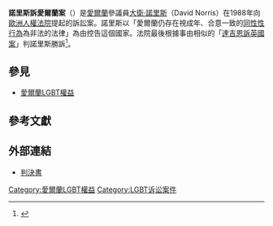 {{Infobox European case
|court=ECtHR
|SubmitDate= 
|SubmitYear= 1987年
|DecideDate= 10月26日
|DecideYear= 1988年
|FullName= 諾里斯訴愛爾蘭案
|CelexID=
|CaseType=
|CaseNumber=6/1987/129/180
|Chamber=
|Nationality= {{IRE}}
|Procedural=
|Ruling=
|JudgeRapporteur=
|JudgePresident=R. Ryssdal
|Judge1= J. Cremona
|Judge2= Thór Vilhjálmsson
|Judge3= F. Gölcüklü
|Judge4= F. Matscher
|Judge5= L.-E. Pettiti
|Judge6= Brian Walsh (judge)
|Judge7= Vincent Evans
|Judge8= C. Russo
|Judge9= R. Bernhardt
|Judge10= A. Spielmann
|Judge11= Jan de Meyer
|Judge12= J.A. Carrillo Salcedo
|Judge13= N. Valticos
|AdvocateGeneral=
|InstrumentsCited=
|LegislationAffecting= 
* {{tsl|en|Article 8 of the European Convention on Human Rights|歐洲人權公約第8條文}}
* {{tsl|en|Criminal Law Amendment Act 1885|1885年刑事修正法令}}
* {{tsl|en|Offences against the Person Act 1861|1861年人身罪行法令}}
* {{tsl|en|Dudgeon v United Kingdom|道奇恩訴聯合王國案}}
|Keywords=
}}
'''諾里斯訴愛爾蘭案'''（{{lang|en|Norris v. Ireland}}）是[[愛爾蘭共和國|愛爾蘭]]參議員[[大衛·諾里斯|大衛·諾里斯]]（David Norris）在1988年向[[歐洲人權法院|歐洲人權法院]]提起的訴訟案。諾里斯以「愛爾蘭仍存在視成年、合意一致的[[同性性行為|同性性行為]]為非法的法律」為由控告這個國家。法院最後根據事由相似的「[[達吉恩訴英國案|達吉恩訴英國案]]」判諾里斯勝訴<ref>{{Cite web|url=http://cmiskp.echr.coe.int/tkp197/view.asp?action=html&documentId=695424&portal=hbkm&source=externalbydocnumber&table=F69A27FD8FB86142BF01C1166DEA398649|title=CASE OF NORRIS v. IRELAND|publisher=[[歐洲人權法院|歐洲人權法院]]|location=[[史特拉斯堡|史特拉斯堡]]|date=1988-10-26|accessdate=2011-03-21|archive-date=2012-03-21|archive-url=https://web.archive.org/web/20120321165529/http://cmiskp.echr.coe.int/tkp197/view.asp?action=html&documentId=695424&portal=hbkm&source=externalbydocnumber&table=F69A27FD8FB86142BF01C1166DEA398649|dead-url=no}}</ref>。

== 參見 ==
{{Portal|LGBT}}
* [[愛爾蘭LGBT權益|愛爾蘭LGBT權益]]

== 參考文獻 ==
{{reflist}}

== 外部連結 ==
* [http://cmiskp.echr.coe.int/tkp197/view.asp?action=html&documentId=695424&portal=hbkm&source=externalbydocnumber&table=F69A27FD8FB86142BF01C1166DEA398649 判決書]{{Wayback|url=http://cmiskp.echr.coe.int/tkp197/view.asp?action=html&documentId=695424&portal=hbkm&source=externalbydocnumber&table=F69A27FD8FB86142BF01C1166DEA398649 |date=20120321165529 }}{{en}}

{{LGBT-stub}}
{{LGBT rights in Europe}}
{{LGBT}}
{{DEFAULTSORT:Norris}}
[[Category:愛爾蘭LGBT權益|Category:愛爾蘭LGBT權益]]
[[Category:LGBT诉讼案件|Category:LGBT诉讼案件]]